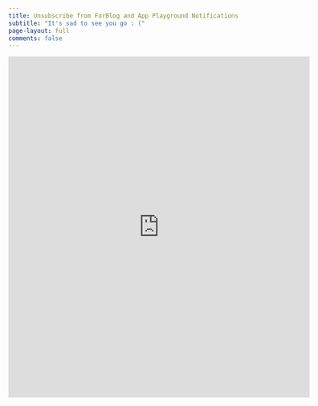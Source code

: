 ```yaml
---
title: Unsubscribe from ForBlog and App Playground Notifications
subtitle: "It's sad to see you go : ("
page-layout: full
comments: false
---
```



<iframe src="https://docs.google.com/forms/d/e/1FAIpQLSfFGzbNSGnrKG85YUSuMNk2l3d3ZnryiF8EjqqGGSzKt8I-Rw/viewform?embedded=true" width="600" height="680"
frameborder="0" marginheight="0" marginwidth="0">Loading…</iframe>
